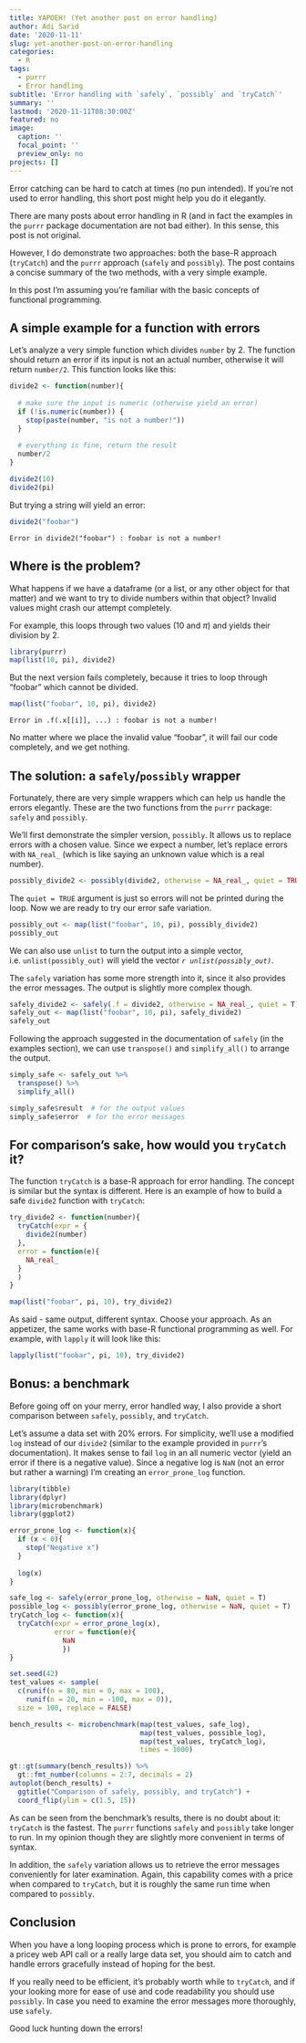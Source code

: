 ```yaml
---
title: YAPOEH! (Yet another post on error handling)
author: Adi Sarid
date: '2020-11-11'
slug: yet-another-post-on-error-handling
categories:
  - R
tags:
  - purrr
  - Error handling
subtitle: 'Error handling with `safely`, `possibly` and `tryCatch`'
summary: ''
lastmod: '2020-11-11T08:30:00Z'
featured: no
image:
  caption: ''
  focal_point: ''
  preview_only: no
projects: []
---
```


Error catching can be hard to catch at times (no pun intended). If you're not used to error handling, this short post might help you do it elegantly.

There are many posts about error handling in R (and in fact the examples in the `purrr` package documentation are not bad either). In this sense, this post is not original.

However, I do demonstrate two approaches: both the base-R approach (`tryCatch`) and the `purrr` approach (`safely` and `possibly`). The post contains a concise summary of the two methods, with a very simple example.

In this post I'm assuming you're familiar with the basic concepts of functional programming.

## A simple example for a function with errors

Let's analyze a very simple function which divides `number` by 2. The function should return an error if its input is not an actual number, otherwise it will return `number/2`. This function looks like this:

```r

divide2 <- function(number){
  
  # make sure the input is numeric (otherwise yield an error)
  if (!is.numeric(number)) {
    stop(paste(number, "is not a number!"))
  }
  
  # everything is fine, return the result
  number/2
}

divide2(10)
divide2(pi)
```

But trying a string will yield an error:

```r
divide2("foobar")
```

    Error in divide2("foobar") : foobar is not a number!

## Where is the problem?

What happens if we have a dataframe (or a list, or any other object for that matter) and we want to try to divide numbers within that object? Invalid values might crash our attempt completely.

For example, this loops through two values (10 and $\pi$) and yields their division by 2.

```r
library(purrr)
map(list(10, pi), divide2)
```

But the next version fails completely, because it tries to loop through "foobar" which cannot be divided.

```r
map(list("foobar", 10, pi), divide2)
```

    Error in .f(.x[[i]], ...) : foobar is not a number!

No matter where we place the invalid value "foobar", it will fail our code completely, and we get nothing.

## The solution: a `safely`/`possibly` wrapper

Fortunately, there are very simple wrappers which can help us handle the errors elegantly. These are the two functions from the `purrr` package: `safely` and `possibly`.

We'll first demonstrate the simpler version, `possibly`. It allows us to replace errors with a chosen value. Since we expect a number, let's replace errors with `NA_real_` (which is like saying an unknown value which is a real number).

```r
possibly_divide2 <- possibly(divide2, otherwise = NA_real_, quiet = TRUE)
```

The `quiet = TRUE` argument is just so errors will not be printed during the loop. Now we are ready to try our error safe variation.

```r
possibly_out <- map(list("foobar", 10, pi), possibly_divide2)
possibly_out
```

We can also use `unlist` to turn the output into a simple vector, i.e. `unlist(possibly_out)` will yield the vector *`r unlist(possibly_out)`*.

The `safely` variation has some more strength into it, since it also provides the error messages. The output is slightly more complex though.

```r
safely_divide2 <- safely(.f = divide2, otherwise = NA_real_, quiet = T)
safely_out <- map(list("foobar", 10, pi), safely_divide2)
safely_out
```

Following the approach suggested in the documentation of `safely` (in the examples section), we can use `transpose()` and `simplify_all()` to arrange the output.

```r
simply_safe <- safely_out %>% 
  transpose() %>% 
  simplify_all()

simply_safe$result  # for the output values
simply_safe$error  # for the error messages
```

## For comparison's sake, how would you `tryCatch` it?

The function `tryCatch` is a base-R approach for error handling. The concept is similar but the syntax is different. Here is an example of how to build a safe `divide2` function with `tryCatch`:

```r

try_divide2 <- function(number){
  tryCatch(expr = {
    divide2(number)
  }, 
  error = function(e){
    NA_real_
  }
  )
}

map(list("foobar", pi, 10), try_divide2)

```

As said - same output, different syntax. Choose your approach. As an appetizer, the same works with base-R functional programming as well. For example, with `lapply` it will look like this:

```r
lapply(list("foobar", pi, 10), try_divide2)
```

## Bonus: a benchmark

Before going off on your merry, error handled way, I also provide a short comparison between `safely`, `possibly`, and `tryCatch`.

Let's assume a data set with 20% errors. For simplicity, we'll use a modified `log` instead of our `divide2` (similar to the example provided in `purrr`'s documentation). It makes sense to fail `log` in an all numeric vector (yield an error if there is a negative value). Since a negative log is `NaN` (not an error but rather a warning) I'm creating an `error_prone_log` function.

```r
library(tibble)
library(dplyr)
library(microbenchmark)
library(ggplot2)

error_prone_log <- function(x){
  if (x < 0){
    stop("Negative x")
  }
  
  log(x)
}

safe_log <- safely(error_prone_log, otherwise = NaN, quiet = T)
possible_log <- possibly(error_prone_log, otherwise = NaN, quiet = T)
tryCatch_log <- function(x){
  tryCatch(expr = error_prone_log(x),
           error = function(e){
             NaN
             })
}

set.seed(42)
test_values <- sample(
  c(runif(n = 80, min = 0, max = 100),
    runif(n = 20, min = -100, max = 0)),
  size = 100, replace = FALSE)

bench_results <- microbenchmark(map(test_values, safe_log),
                                map(test_values, possible_log),
                                map(test_values, tryCatch_log), 
                                times = 1000)

gt::gt(summary(bench_results)) %>% 
  gt::fmt_number(columns = 2:7, decimals = 2)
autoplot(bench_results) + 
  ggtitle("Comparison of safely, possibly, and tryCatch") + 
  coord_flip(ylim = c(1.5, 15))
```

As can be seen from the benchmark's results, there is no doubt about it: `tryCatch` is the fastest. The `purrr` functions `safely` and `possibly` take longer to run. In my opinion though they are slightly more convenient in terms of syntax.

In addition, the `safely` variation allows us to retrieve the error messages conveniently for later examination. Again, this capability comes with a price when compared to `tryCatch`, but it is roughly the same run time when compared to `possibly`.

## Conclusion

When you have a long looping process which is prone to errors, for example a pricey web API call or a really large data set, you should aim to catch and handle errors gracefully instead of hoping for the best.

If you really need to be efficient, it's probably worth while to `tryCatch`, and if your looking more for ease of use and code readability you should use `possibly`. In case you need to examine the error messages more thoroughly, use `safely`.

Good luck hunting down the errors!